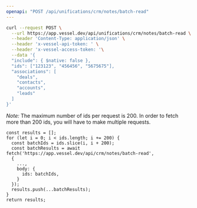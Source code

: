 ```yaml
---
openapi: "POST /api/unifications/crm/notes/batch-read"
---
```


<RequestExample>

```bash Request
curl --request POST \
  --url https://app.vessel.dev/api/unifications/crm/notes/batch-read \
  --header 'Content-Type: application/json' \
  --header 'x-vessel-api-token: ' \
  --header 'x-vessel-access-token: '\
  --data '{
  "include": { $native: false },
  "ids": ["123123", "456456", "5675675"],
  "associations": [
    "deals",
    "contacts",
    "accounts",
    "leads"
  ]
}'
```

</RequestExample>

*Note:* The maximum number of ids per request is 200.
In order to fetch more than 200 ids, you will have to make multiple requests.
```
const results = [];
for (let i = 0; i < ids.length; i += 200) {
  const batchIds = ids.slice(i, i + 200);
  const batchResults = await fetch('https://app.vessel.dev/api/crm/notes/batch-read',
  {
    ...,
    body: {
      ids: batchIds,
    }
  });
  results.push(...batchResults);
}
return results;
```

